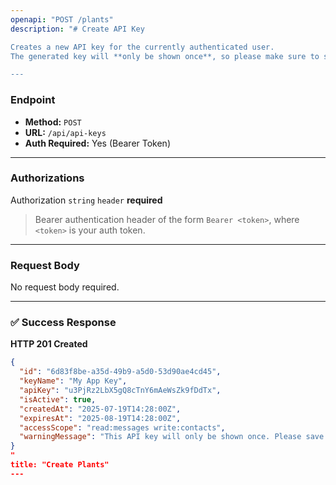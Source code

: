 ```yaml
---
openapi: "POST /plants"
description: "# Create API Key

Creates a new API key for the currently authenticated user.  
The generated key will **only be shown once**, so please make sure to store it securely.

---
```


### Endpoint

- **Method:** `POST`
- **URL:** `/api/api-keys`
- **Auth Required:** Yes (Bearer Token)

---

### Authorizations

Authorization `string` `header` **required**

> Bearer authentication header of the form `Bearer <token>`, where `<token>` is your auth token.

---

### Request Body

No request body required.

---

### ✅ Success Response

**HTTP 201 Created**

```json
{
  "id": "6d83f8be-a35d-49b9-a5d0-53d90ae4cd45",
  "keyName": "My App Key",
  "apiKey": "u3PjRz2LbX5gQ8cTnY6mAeWsZk9fDdTx", 
  "isActive": true,
  "createdAt": "2025-07-19T14:28:00Z",
  "expiresAt": "2025-08-19T14:28:00Z",
  "accessScope": "read:messages write:contacts",
  "warningMessage": "This API key will only be shown once. Please save it securely."
}
"
title: "Create Plants"
---